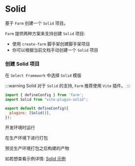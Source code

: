 
# Solid

基于 `Farm` 创建一个 `Solid` 项目。

`Farm` 提供两种方案来支持创建 `Solid` 项目: 
- 使用 `create-farm` 脚手架创建脚手架项目
- 你可以根据当前文档手动创建一个 `Solid` 项目

### 创建 Solid 项目

<PackageManagerTabs command="npm create farm@latest" />

在 `Select Framework` 中选择 `Solid` 模版

:::warning Solid
对于 `Solid` 的支持, `Farm` 推荐使用 `Vite` 插件。
:::

```javascript title="farm.config.ts"
import { defineConfig } from 'farm';
import Solid from "vite-plugin-solid";

export default defineConfig({
  plugins: [Solid()],
});
```

开发环境时运行

<PackageManagerTabs command="npm run dev" />

在生产环境下进行打包

<PackageManagerTabs command="npm run build" />

预览生产环境打包之后构建的产物

<PackageManagerTabs command="npm run preview" />

如若想查看示例详情: [Solid 示例](https://github.com/farm-fe/farm/tree/main/examples/vite-adapter-solid)
